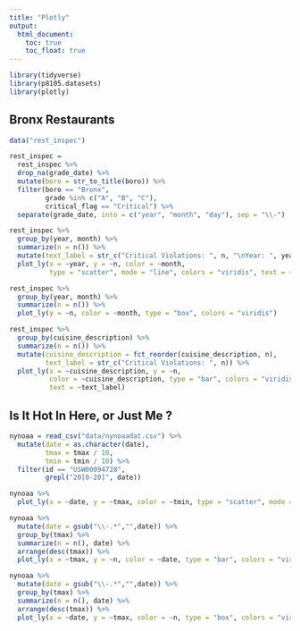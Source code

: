 ```yaml
---
title: "Plotly"
output: 
  html_document:
    toc: true
    toc_float: true
---
```


```r
library(tidyverse)
library(p8105.datasets)
library(plotly)
```

## Bronx Restaurants

```r
data("rest_inspec")

rest_inspec = 
  rest_inspec %>% 
  drop_na(grade_date) %>% 
  mutate(boro = str_to_title(boro)) %>% 
  filter(boro == "Bronx",
         grade %in% c("A", "B", "C"),
         critical_flag == "Critical") %>% 
  separate(grade_date, into = c("year", "month", "day"), sep = "\\-")

rest_inspec %>% 
  group_by(year, month) %>%
  summarize(n = n()) %>% 
  mutate(text_label = str_c("Critical Violations: ", n, "\nYear: ", year, "\nMonth: ", month)) %>%
  plot_ly(x = ~year, y = ~n, color = ~month, 
          type = "scatter", mode = "line", colors = "viridis", text = ~text_label)

rest_inspec %>% 
  group_by(year, month) %>%
  summarize(n = n()) %>% 
  plot_ly(y = ~n, color = ~month, type = "box", colors = "viridis")
```

```r
rest_inspec %>% 
  group_by(cuisine_description) %>%
  summarize(n = n()) %>% 
  mutate(cuisine_description = fct_reorder(cuisine_description, n),
         text_label = str_c("Critical Violations: ", n)) %>% 
  plot_ly(x = ~cuisine_description, y = ~n, 
          color = ~cuisine_description, type = "bar", colors = "viridis",
          text = ~text_label)
```

## Is It Hot In Here, or Just Me ?

```r
nynoaa = read_csv("data/nynoaadat.csv") %>% 
  mutate(date = as.character(date),
         tmax = tmax / 10,
         tmin = tmin / 10) %>% 
  filter(id == "USW00094728",
         grepl("20[0-20]", date))

nynoaa %>%
  plot_ly(x = ~date, y = ~tmax, color = ~tmin, type = "scatter", mode = "markers")

nynoaa %>% 
  mutate(date = gsub("\\-.*","",date)) %>% 
  group_by(tmax) %>% 
  summarize(n = n(), date) %>% 
  arrange(desc(tmax)) %>% 
  plot_ly(x = ~tmax, y = ~n, color = ~date, type = "bar", colors = "viridis")

nynoaa %>% 
  mutate(date = gsub("\\-.*","",date)) %>% 
  group_by(tmax) %>% 
  summarize(n = n(), date) %>% 
  arrange(desc(tmax)) %>% 
  plot_ly(x = ~date, y = ~tmax, color = ~n, type = "box", colors = "viridis")
```


